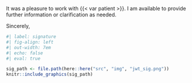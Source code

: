 It was a pleasure to work with {{< var patient >}}. I am available to provide further information or clarification as needed.

Sincerely,

<!-- Thank you for considering this report in your evaluation of {{< var mr_mrs >}} {{< var last_name >}}. I am available to provide further information or clarification as needed.

Respectfully submitted, -->

```r
#| label: signature
#| fig-align: left
#| out-width: 7em
#| echo: false
#| eval: true

sig_path <- file.path(here::here("src", "img", "jwt_sig.png"))
knitr::include_graphics(sig_path)
```

```{=typst}
#v(2em, weak: true)
#show block: set par(leading: 0.65em)
#block[
*Joey W. Trampush, Ph.D.* \
Chief Neuropsychologist \
BrainWorkup Neuropsychology, LLC \
Assistant Professor \
Department of Psychiatry and the Behavioral Sciences \
Keck School of Medicine of USC \
CA License No. PSY29212
]
```
